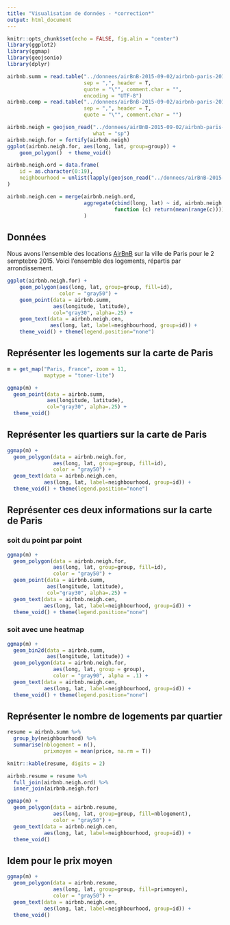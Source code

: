 ```yaml
---
title: "Visualisation de données - *correction*"
output: html_document
---
```


```r
knitr::opts_chunk$set(echo = FALSE, fig.alin = "center")
library(ggplot2)
library(ggmap)
library(geojsonio)
library(dplyr)
```

```r
airbnb.summ = read.table("../donnees/airBnB-2015-09-02/airbnb-paris-2015-09-02-summary.csv", 
                         sep = ",", header = T, 
                         quote = "\"", comment.char = "",
                         encoding = "UTF-8")
airbnb.comp = read.table("../donnees/airBnB-2015-09-02/airbnb-paris-2015-09-02.csv", 
                         sep = ",", header = T, 
                         quote = "\"", comment.char = "")

airbnb.neigh = geojson_read("../donnees/airBnB-2015-09-02/airbnb-paris-2015-09-02-neighbourhoods.geojson", 
                            what = "sp")
airbnb.neigh.for = fortify(airbnb.neigh)
ggplot(airbnb.neigh.for, aes(long, lat, group=group)) +
    geom_polygon()  + theme_void()

airbnb.neigh.ord = data.frame(
    id = as.character(0:19),
    neighbourhood = unlist(lapply(geojson_read("../donnees/airBnB-2015-09-02/airbnb-paris-2015-09-02-neighbourhoods.geojson")$features, function(f) return(f$properties$neighbourhood)))
)

airbnb.neigh.cen = merge(airbnb.neigh.ord, 
                         aggregate(cbind(long, lat) ~ id, airbnb.neigh.for,
                                   function (c) return(mean(range(c))))
                         )
```


## Données

Nous avons l'ensemble des locations [AirBnB](http://www.airbnb.com) sur la ville de Paris pour le 2 semptebre 2015. Voici l'ensemble des logements, répartis par arrondissement.

```r
ggplot(airbnb.neigh.for) +
    geom_polygon(aes(long, lat, group=group, fill=id),
                 color = "gray50") +
    geom_point(data = airbnb.summ, 
               aes(longitude, latitude), 
               col="gray30", alpha=.25) +
    geom_text(data = airbnb.neigh.cen, 
              aes(long, lat, label=neighbourhood, group=id)) + 
    theme_void() + theme(legend.position="none")
```


## Représenter les logements sur la carte de Paris

```r
m = get_map("Paris, France", zoom = 11,
            maptype = "toner-lite")
```


```r
ggmap(m) +
  geom_point(data = airbnb.summ, 
             aes(longitude, latitude), 
             col="gray30", alpha=.25) + 
  theme_void()
```

## Représenter les quartiers sur la carte de Paris

```r
ggmap(m) +
  geom_polygon(data = airbnb.neigh.for,
               aes(long, lat, group=group, fill=id),
               color = "gray50") +
  geom_text(data = airbnb.neigh.cen, 
            aes(long, lat, label=neighbourhood, group=id)) + 
  theme_void() + theme(legend.position="none")
```

## Représenter ces deux informations sur la carte de Paris

### soit du point par point

```r
ggmap(m) +
  geom_polygon(data = airbnb.neigh.for,
               aes(long, lat, group=group, fill=id),
               color = "gray50") +
  geom_point(data = airbnb.summ, 
             aes(longitude, latitude), 
             col="gray30", alpha=.25) +
  geom_text(data = airbnb.neigh.cen, 
            aes(long, lat, label=neighbourhood, group=id)) + 
  theme_void() + theme(legend.position="none")
```


### soit avec une heatmap

```r
ggmap(m) +
  geom_bin2d(data = airbnb.summ, 
             aes(longitude, latitude)) +
  geom_polygon(data = airbnb.neigh.for,
               aes(long, lat, group = group),
               color = "gray90", alpha = .1) +
  geom_text(data = airbnb.neigh.cen, 
            aes(long, lat, label=neighbourhood, group=id)) + 
  theme_void() + theme(legend.position="none")
```


## Représenter le nombre de logements par quartier

```r
resume = airbnb.summ %>%
  group_by(neighbourhood) %>%
  summarise(nblogement = n(), 
            prixmoyen = mean(price, na.rm = T))
```

```r
knitr::kable(resume, digits = 2)
```

```r
airbnb.resume = resume %>%
  full_join(airbnb.neigh.ord) %>%
  inner_join(airbnb.neigh.for)
```

```r
ggmap(m) +
  geom_polygon(data = airbnb.resume,
               aes(long, lat, group=group, fill=nblogement),
               color = "gray50") +
  geom_text(data = airbnb.neigh.cen, 
            aes(long, lat, label=neighbourhood, group=id)) + 
  theme_void() 
```


## Idem pour le prix moyen

```r
ggmap(m) +
  geom_polygon(data = airbnb.resume,
               aes(long, lat, group=group, fill=prixmoyen),
               color = "gray50") +
  geom_text(data = airbnb.neigh.cen, 
            aes(long, lat, label=neighbourhood, group=id)) + 
  theme_void() 
```

